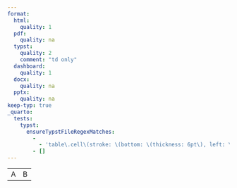 ```yaml
---
format:
  html:
    quality: 1
  pdf:
    quality: na
  typst:
    quality: 2
    comment: "td only"
  dashboard:
    quality: 1
  docx:
    quality: na
  pptx:
    quality: na
keep-typ: true
_quarto:
  tests:
    typst:
      ensureTypstFileRegexMatches:
        -
          - 'table\.cell\(stroke: \(bottom: \(thickness: 6pt\), left: \(thickness: 3pt\), right: \(thickness: 3pt\), top: \(thickness: 6pt\)\)\)\[A\]'
        - []
---
```


```{=html}
<table>
    <tr><td style="border-width: 6pt 3pt">A</td><td>B</td></tr>
</table>
```

